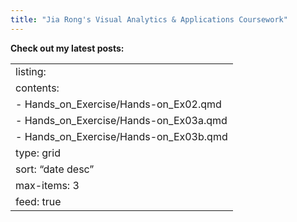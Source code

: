```yaml
---
title: "Jia Rong's Visual Analytics & Applications Coursework"
---
```


**Check out my latest posts:**

---
listing:
  contents: 
    - Hands_on_Exercise/Hands-on_Ex02.qmd
    - Hands_on_Exercise/Hands-on_Ex03a.qmd
    - Hands_on_Exercise/Hands-on_Ex03b.qmd
  type: grid
  sort: "date desc"
  max-items: 3
  feed: true
---




